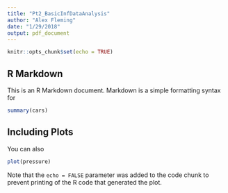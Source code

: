 ```yaml
---
title: "Pt2_BasicInfDataAnalysis"
author: "Alex Fleming"
date: "1/29/2018"
output: pdf_document
---
```


```r
knitr::opts_chunk$set(echo = TRUE)
```

## R Markdown

This is an R Markdown document. Markdown is a simple formatting syntax for 

```r
summary(cars)
```

## Including Plots

You can also

```r
plot(pressure)
```

Note that the `echo = FALSE` parameter was added to the code chunk to prevent printing of the R code that generated the plot.
